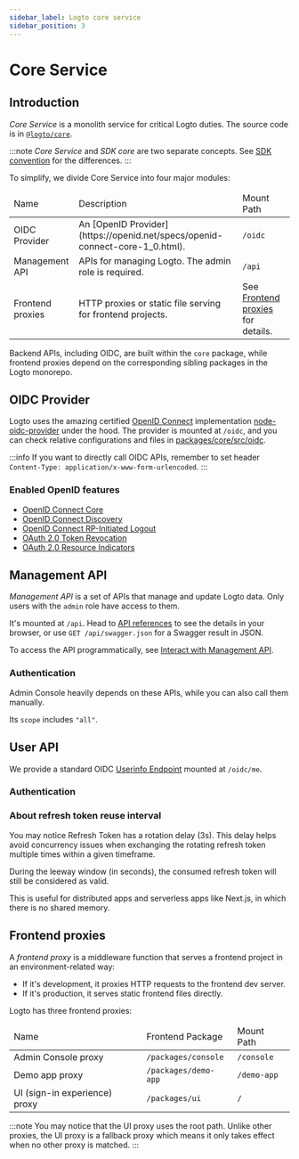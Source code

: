 ```yaml
---
sidebar_label: Logto core service
sidebar_position: 3
---
```



# Core Service

## Introduction

_Core Service_ is a monolith service for critical Logto duties. The source code is in [`@logto/core`](https://github.com/logto-io/logto/tree/master/packages/core).

:::note
_Core Service_ and _SDK core_ are two separate concepts. See [SDK convention](/developer/sdk-conventions) for the differences.
:::

To simplify, we divide Core Service into four major modules:

<table>
  <thead>
    <tr>
      <td>Name</td>
      <td>Description</td>
      <td>Mount Path</td>
    </tr>
  </thead>
  <tbody>
    <tr>
      <td>OIDC Provider</td>
      <td>An [OpenID Provider](https://openid.net/specs/openid-connect-core-1_0.html).</td>
      <td>
        <code>/oidc</code>
      </td>
    </tr>
    <tr>
      <td>Management API</td>
      <td>APIs for managing Logto. The admin role is required.</td>
      <td>
        <code>/api</code>
      </td>
    </tr>
    <tr>
      <td>Frontend proxies</td>
      <td>HTTP proxies or static file serving for frontend projects.</td>
      <td>
        See <a href="#frontend-proxies">Frontend proxies</a> for details.
      </td>
    </tr>
  </tbody>
</table>

Backend APIs, including OIDC, are built within the `core` package, while frontend proxies depend on the corresponding sibling packages in the Logto monorepo.

## OIDC Provider

Logto uses the amazing certified [OpenID Connect](https://openid.net/connect/) implementation [node-oidc-provider](https://github.com/panva/node-oidc-provider) under the hood. The provider is mounted at `/oidc`, and you can check relative configurations and files in [packages/core/src/oidc](https://github.com/logto-io/logto/tree/master/packages/core/src/oidc).

:::info
If you want to directly call OIDC APIs, remember to set header `Content-Type: application/x-www-form-urlencoded`.
:::

### Enabled OpenID features

- [OpenID Connect Core](https://openid.net/specs/openid-connect-core-1_0.html)
- [OpenID Connect Discovery](https://openid.net/specs/openid-connect-discovery-1_0.html)
- [OpenID Connect RP-Initiated Logout](https://openid.net/specs/openid-connect-rpinitiated-1_0.html)
- [OAuth 2.0 Token Revocation](https://www.rfc-editor.org/rfc/rfc7009.html)
- [OAuth 2.0 Resource Indicators](https://www.rfc-editor.org/rfc/rfc8707.html)

## Management API

_Management API_ is a set of APIs that manage and update Logto data. Only users with the `admin` role have access to them.

It's mounted at `/api`. Head to [API references](https://openapi.logto.io/) to see the details in your browser, or use `GET /api/swagger.json` for a Swagger result in JSON.

To access the API programmatically, see [Interact with Management API](/integrate-logto/interact-with-management-api).

### Authentication

Admin Console heavily depends on these APIs, while you can also call them manually.

<BasicTokenRequirements>
  Its <code>scope</code> includes <code>&quot;all&quot;</code>.
</BasicTokenRequirements>

<BearerAuth />

## User API

We provide a standard OIDC [Userinfo Endpoint](https://openid.net/specs/openid-connect-core-1_0.html#UserInfo) mounted at `/oidc/me`.

### Authentication

<BasicTokenRequirements />

<BearerAuth />

### About refresh token reuse interval

You may notice Refresh Token has a rotation delay (3s). This delay helps avoid concurrency issues when exchanging the rotating refresh token multiple times within a given timeframe.

During the leeway window (in seconds), the consumed refresh token will still be considered as valid.

This is useful for distributed apps and serverless apps like Next.js, in which there is no shared memory.

## Frontend proxies

A _frontend proxy_ is a middleware function that serves a frontend project in an environment-related way:

- If it's development, it proxies HTTP requests to the frontend dev server.
- If it's production, it serves static frontend files directly.

Logto has three frontend proxies:

<table>
  <thead>
    <tr>
      <td>Name</td>
      <td>Frontend Package</td>
      <td>Mount Path</td>
    </tr>
  </thead>
  <tbody>
    <tr>
      <td>Admin Console proxy</td>
      <td>
        <code>/packages/console</code>
      </td>
      <td>
        <code>/console</code>
      </td>
    </tr>
    <tr>
      <td>Demo app proxy</td>
      <td>
        <code>/packages/demo-app</code>
      </td>
      <td>
        <code>/demo-app</code>
      </td>
    </tr>
    <tr>
      <td>UI (sign-in experience) proxy</td>
      <td>
        <code>/packages/ui</code>
      </td>
      <td>
        <code>/</code>
      </td>
    </tr>
  </tbody>
</table>

:::note
You may notice that the UI proxy uses the root path. Unlike other proxies, the UI proxy is a fallback proxy which means it only takes effect when no other proxy is matched.
:::
